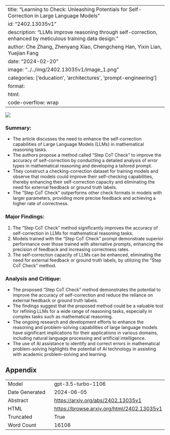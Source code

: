 
---
title: "Learning to Check: Unleashing Potentials for Self-Correction in Large Language Models"
id: "2402.13035v1"
description: "LLMs improve reasoning through self-correction, enhanced by meticulous training data design."
author: Che Zhang, Zhenyang Xiao, Chengcheng Han, Yixin Lian, Yuejian Fang
date: "2024-02-20"
image: "../../img/2402.13035v1/image_1.png"
categories: ['education', 'architectures', 'prompt-engineering']
format:
  html:
    code-overflow: wrap
---

![](../../img/2402.13035v1/image_1.png)

### Summary:
- The article discusses the need to enhance the self-correction capabilities of Large Language Models (LLMs) in mathematical reasoning tasks.
- The authors propose a method called "Step CoT Check" to improve the accuracy of self-correction by conducting a detailed analysis of error types in mathematical reasoning and developing a tailored prompt.
- They construct a checking-correction dataset for training models and observe that models could improve their self-checking capabilities, thereby enhancing their self-correction capacity and eliminating the need for external feedback or ground truth labels.
- The "Step CoT Check" outperforms other check formats in models with larger parameters, providing more precise feedback and achieving a higher rate of correctness.

### Major Findings:
1. The "Step CoT Check" method significantly improves the accuracy of self-correction in LLMs for mathematical reasoning tasks.
2. Models trained with the "Step CoT Check" prompt demonstrate superior performance over those trained with alternative prompts, enhancing the precision of feedback and increasing correctness rates.
3. The self-correction capacity of LLMs can be enhanced, eliminating the need for external feedback or ground truth labels, by utilizing the "Step CoT Check" method.

### Analysis and Critique:
- The proposed "Step CoT Check" method demonstrates the potential to improve the accuracy of self-correction and reduce the reliance on external feedback or ground truth labels.
- The findings suggest that the proposed method could be a valuable tool for refining LLMs for a wide range of reasoning tasks, especially in complex tasks such as mathematical reasoning.
- The ongoing research and development efforts to enhance the reasoning and problem-solving capabilities of large language models have significant implications for their applications in various domains, including natural language processing and artificial intelligence.
- The use of AI assistance to identify and correct errors in mathematical problem-solving highlights the potential of AI technology in assisting with academic problem-solving and learning.

## Appendix

|          |          |
|----------|----------|
| Model     | gpt-3.5-turbo-1106       |
| Date Generated     | 2024-06-05       |
| Abstract | [https://arxiv.org/abs/2402.13035v1](https://arxiv.org/abs/2402.13035v1)        |
| HTML     | [https://browse.arxiv.org/html/2402.13035v1](https://browse.arxiv.org/html/2402.13035v1)       |
| Truncated       | True       |
| Word Count       | 16108       |